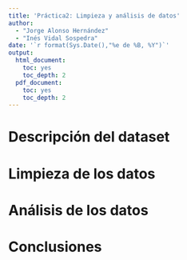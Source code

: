 ```yaml
---
title: 'Práctica2: Limpieza y análisis de datos'
author: 
  - "Jorge Alonso Hernández"
  - "Inés Vidal Sospedra"
date: '`r format(Sys.Date(),"%e de %B, %Y")`'
output: 
  html_document: 
    toc: yes
    toc_depth: 2
  pdf_document: 
    toc: yes
    toc_depth: 2
---
```


# Descripción del dataset

# Limpieza de los datos

# Análisis de los datos

# Conclusiones